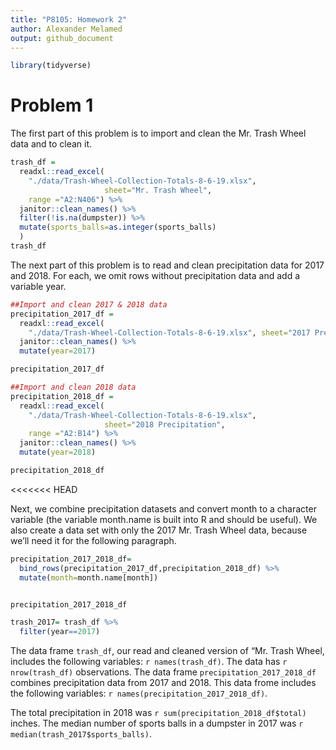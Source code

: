 ```yaml
---
title: "P8105: Homework 2"
author: Alexander Melamed
output: github_document
---
```


```r
library(tidyverse)
```

# Problem 1
The first part of this problem is to import and clean the Mr. Trash Wheel data and to clean it. 
```r
trash_df = 
  readxl::read_excel(
    "./data/Trash-Wheel-Collection-Totals-8-6-19.xlsx", 
                     sheet="Mr. Trash Wheel", 
    range ="A2:N406") %>% 
  janitor::clean_names() %>% 
  filter(!is.na(dumpster)) %>% 
  mutate(sports_balls=as.integer(sports_balls)
  )
trash_df
```

The next part of this problem is to read and clean precipitation data for 2017 and 2018. For each, we omit rows without precipitation data and add a variable year. 

```r
##Import and clean 2017 & 2018 data
precipitation_2017_df = 
  readxl::read_excel(
    "./data/Trash-Wheel-Collection-Totals-8-6-19.xlsx", sheet="2017 Precipitation", range ="A2:B14") %>%
  janitor::clean_names() %>% 
  mutate(year=2017)

precipitation_2017_df

##Import and clean 2018 data
precipitation_2018_df = 
  readxl::read_excel(
    "./data/Trash-Wheel-Collection-Totals-8-6-19.xlsx", 
                     sheet="2018 Precipitation", 
    range ="A2:B14") %>%
  janitor::clean_names() %>% 
  mutate(year=2018)

precipitation_2018_df
```
<<<<<<< HEAD


Next, we combine precipitation datasets and convert month to a character variable (the variable month.name is built into R and should be useful). We also create a data set with only the 2017 Mr. Trash Wheel data, because we'll need it for the following paragraph. 

```r
precipitation_2017_2018_df=
  bind_rows(precipitation_2017_df,precipitation_2018_df) %>% 
  mutate(month=month.name[month])


precipitation_2017_2018_df

trash_2017= trash_df %>%
  filter(year==2017)
```


The data frame `trash_df`, our read and cleaned version of "Mr. Trash Wheel, includes the following variables: `r names(trash_df)`. The data has `r nrow(trash_df)` observations. The data frame `precipitation_2017_2018_df` combines precipitation data from 2017 and 2018. This data frome includes the following variables: `r names(precipitation_2017_2018_df)`.



The total precipitation in 2018 was `r sum(precipitation_2018_df$total)` inches. The median number of sports balls in a dumpster in 2017 was `r median(trash_2017$sports_balls)`.



